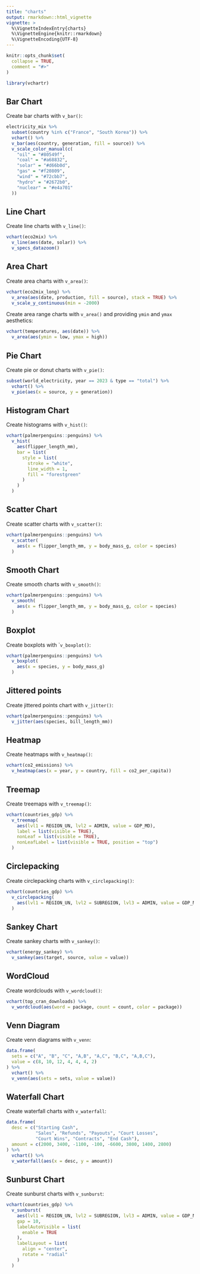 ---
title: "charts"
output: rmarkdown::html_vignette
vignette: >
  %\VignetteIndexEntry{charts}
  %\VignetteEngine{knitr::rmarkdown}
  %\VignetteEncoding{UTF-8}
---

```{r, include = FALSE}
knitr::opts_chunk$set(
  collapse = TRUE,
  comment = "#>"
)
```

```{r setup}
library(vchartr)
```


## Bar Chart

Create bar charts with `v_bar()`:

```{r bar}
electricity_mix %>% 
  subset(country %in% c("France", "South Korea")) %>% 
  vchart() %>% 
  v_bar(aes(country, generation, fill = source)) %>%
  v_scale_color_manual(c(
    "oil" = "#80549f",
    "coal" = "#a68832",
    "solar" = "#d66b0d",
    "gas" = "#f20809",
    "wind" = "#72cbb7",
    "hydro" = "#2672b0",
    "nuclear" = "#e4a701"
  ))
```



## Line Chart

Create line charts with `v_line()`:

```{r line}
vchart(eco2mix) %>% 
  v_line(aes(date, solar)) %>% 
  v_specs_datazoom()
```



## Area Chart

Create area charts with `v_area()`:

```{r area}
vchart(eco2mix_long) %>%
  v_area(aes(date, production, fill = source), stack = TRUE) %>% 
  v_scale_y_continuous(min = -2000)
```


Create area range charts with `v_area()` and providing `ymin` and `ymax` aesthetics:

```{r area_range}
vchart(temperatures, aes(date)) %>%
  v_area(aes(ymin = low, ymax = high))
```



## Pie Chart

Create pie or donut charts with `v_pie()`:

```{r pie}
subset(world_electricity, year == 2023 & type == "total") %>%
  vchart() %>% 
  v_pie(aes(x = source, y = generation))
```



## Histogram Chart

Create histograms with `v_hist()`:

```{r hist}
vchart(palmerpenguins::penguins) %>%
  v_hist(
    aes(flipper_length_mm),
    bar = list(
      style = list(
        stroke = "white",
        line_width = 1,
        fill = "forestgreen"
      )
    )
  )
```



## Scatter Chart

Create scatter charts with `v_scatter()`:

```{r scatter}
vchart(palmerpenguins::penguins) %>%
  v_scatter(
    aes(x = flipper_length_mm, y = body_mass_g, color = species)
  )
```



## Smooth Chart

Create smooth charts with `v_smooth()`:

```{r smooth}
vchart(palmerpenguins::penguins) %>%
  v_smooth(
    aes(x = flipper_length_mm, y = body_mass_g, color = species)
  )
```



## Boxplot

Create boxplots with ``v_boxplot()`:

```{r boxplot}
vchart(palmerpenguins::penguins) %>%
  v_boxplot(
    aes(x = species, y = body_mass_g)
  )
```



## Jittered points

Create jittered points chart with `v_jitter()`:

```{r jitter}
vchart(palmerpenguins::penguins) %>%  
  v_jitter(aes(species, bill_length_mm))
```



## Heatmap

Create heatmaps with `v_heatmap()`:

```{r heatmap}
vchart(co2_emissions) %>%
  v_heatmap(aes(x = year, y = country, fill = co2_per_capita))
```



## Treemap

Create treemaps with `v_treemap()`:

```{r treemap}
vchart(countries_gdp) %>%
  v_treemap(
    aes(lvl1 = REGION_UN, lvl2 = ADMIN, value = GDP_MD),
    label = list(visible = TRUE),
    nonLeaf = list(visible = TRUE),
    nonLeafLabel = list(visible = TRUE, position = "top")
  )
```



## Circlepacking

Create circlepacking charts with `v_circlepacking()`:

```{r circlepacking}
vchart(countries_gdp) %>%
  v_circlepacking(
    aes(lvl1 = REGION_UN, lvl2 = SUBREGION, lvl3 = ADMIN, value = GDP_MD)
  )
```



## Sankey Chart

Create sankey charts with `v_sankey()`:

```{r sankey}
vchart(energy_sankey) %>%
  v_sankey(aes(target, source, value = value))
```



## WordCloud

Create wordclouds with `v_wordcloud()`:

```{r wordcloud}
vchart(top_cran_downloads) %>%
  v_wordcloud(aes(word = package, count = count, color = package))
```



## Venn Diagram

Create venn diagrams with `v_venn`:

```{r venn}
data.frame(
  sets = c("A", "B", "C", "A,B", "A,C", "B,C", "A,B,C"),
  value = c(8, 10, 12, 4, 4, 4, 2)
) %>% 
  vchart() %>% 
  v_venn(aes(sets = sets, value = value))
```



## Waterfall Chart

Create waterfall charts with `v_waterfall`:

```{r waterfall}
data.frame(
  desc = c("Starting Cash",
           "Sales", "Refunds", "Payouts", "Court Losses",
           "Court Wins", "Contracts", "End Cash"),
  amount = c(2000, 3400, -1100, -100, -6600, 3800, 1400, 2800)
) %>% 
  vchart() %>% 
  v_waterfall(aes(x = desc, y = amount))
```



## Sunburst Chart

Create sunburst charts with `v_sunburst`:

```{r sunburst}
vchart(countries_gdp) %>%
  v_sunburst(
    aes(lvl1 = REGION_UN, lvl2 = SUBREGION, lvl3 = ADMIN, value = GDP_MD),
    gap = 10,
    labelAutoVisible = list(
      enable = TRUE
    ),
    labelLayout = list(
      align = "center",
      rotate = "radial"
    )
  )
```

